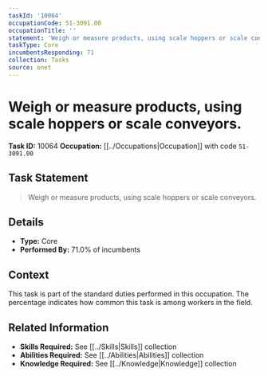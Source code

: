 ```yaml
---
taskId: '10064'
occupationCode: 51-3091.00
occupationTitle: ''
statement: 'Weigh or measure products, using scale hoppers or scale conveyors.'
taskType: Core
incumbentsResponding: 71
collection: Tasks
source: onet
---
```

# Weigh or measure products, using scale hoppers or scale conveyors.

**Task ID:** 10064
**Occupation:** [[../Occupations|Occupation]] with code `51-3091.00`

## Task Statement

> Weigh or measure products, using scale hoppers or scale conveyors.

## Details

- **Type:** Core
- **Performed By:** 71.0% of incumbents

## Context

This task is part of the standard duties performed in this occupation. The percentage indicates how common this task is among workers in the field.

## Related Information

- **Skills Required:** See [[../Skills|Skills]] collection
- **Abilities Required:** See [[../Abilities|Abilities]] collection
- **Knowledge Required:** See [[../Knowledge|Knowledge]] collection
